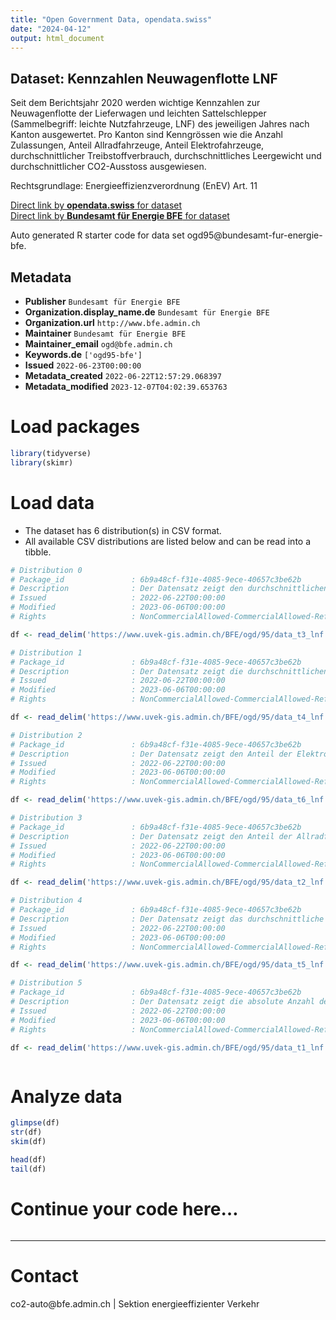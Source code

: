```yaml
---
title: "Open Government Data, opendata.swiss"
date: "2024-04-12"
output: html_document
---
```


## Dataset: Kennzahlen Neuwagenflotte LNF

Seit dem Berichtsjahr 2020 werden wichtige Kennzahlen zur Neuwagenflotte der Lieferwagen und leichten Sattelschlepper (Sammelbegriff: leichte Nutzfahrzeuge, LNF) des jeweiligen Jahres nach Kanton ausgewertet. Pro Kanton sind Kenngrössen wie die Anzahl Zulassungen, Anteil Allradfahrzeuge, Anteil Elektrofahrzeuge, durchschnittlicher Treibstoffverbrauch, durchschnittliches Leergewicht und durchschnittlicher CO2-Ausstoss ausgewiesen.

Rechtsgrundlage: Energieeffizienzverordnung (EnEV) Art. 11


[Direct link by **opendata.swiss** for dataset](https://opendata.swiss/de/dataset/kennzahlen-lieferwagen-und-leichte-sattelschlepper)<br>
[Direct link by **Bundesamt für Energie BFE** for dataset](https://www.bfe.admin.ch/bfe/de/home/versorgung/statistik-und-geodaten/kennzahlen-fahrzeuge.html)

Auto generated R starter code for data set ogd95@bundesamt-fur-energie-bfe.

## Metadata

- **Publisher** `Bundesamt für Energie BFE`
- **Organization.display_name.de** `Bundesamt für Energie BFE`
- **Organization.url** `http://www.bfe.admin.ch`
- **Maintainer** `Bundesamt für Energie BFE`
- **Maintainer_email** `ogd@bfe.admin.ch`
- **Keywords.de** `['ogd95-bfe']`
- **Issued** `2022-06-23T00:00:00`
- **Metadata_created** `2022-06-22T12:57:29.068397`
- **Metadata_modified** `2023-12-07T04:02:39.653763`


# Load packages

```r

library(tidyverse)
library(skimr)

```

# Load data

-   The dataset has 6 distribution(s) in CSV format.
-   All available CSV distributions are listed below and can be read into a tibble.

```r

# Distribution 0
# Package_id               : 6b9a48cf-f31e-4085-9ece-40657c3be62b
# Description              : Der Datensatz zeigt den durchschnittlichen Treibstoffverbrauch bei den neuzugelassenen Lieferwagen und leichten Sattelschlepper (Sammelbegriff: leichte Nutzfahrzeuge, LNF) pro Jahr und Kanton. Die Datenreihe ist ab 2020 verfügbar. Nummerierung der Kantone gemäss BFS.
# Issued                   : 2022-06-22T00:00:00
# Modified                 : 2023-06-06T00:00:00
# Rights                   : NonCommercialAllowed-CommercialAllowed-ReferenceRequired

df <- read_delim('https://www.uvek-gis.admin.ch/BFE/ogd/95/data_t3_lnf.csv')

# Distribution 1
# Package_id               : 6b9a48cf-f31e-4085-9ece-40657c3be62b
# Description              : Der Datensatz zeigt die durchschnittlichen CO2-Emissionen bei den neuzugelassenen Lieferwagen und leichten Sattelschlepper (Sammelbegriff: leichte Nutzfahrzeuge, LNF) pro Jahr und Kanton. Die Datenreihe ist ab 2020 verfügbar. Nummerierung der Kantone gemäss BFS.
# Issued                   : 2022-06-22T00:00:00
# Modified                 : 2023-06-06T00:00:00
# Rights                   : NonCommercialAllowed-CommercialAllowed-ReferenceRequired

df <- read_delim('https://www.uvek-gis.admin.ch/BFE/ogd/95/data_t4_lnf.csv')

# Distribution 2
# Package_id               : 6b9a48cf-f31e-4085-9ece-40657c3be62b
# Description              : Der Datensatz zeigt den Anteil der Elektrofahrzeuge bei den neuzugelassenen Lieferwagen und leichten Sattelschlepper (Sammelbegriff: leichte Nutzfahrzeuge, LNF) pro Jahr und Kanton. Die Datenreihe ist ab 2020 verfügbar. Nummerierung der Kantone gemäss BFS.
# Issued                   : 2022-06-22T00:00:00
# Modified                 : 2023-06-06T00:00:00
# Rights                   : NonCommercialAllowed-CommercialAllowed-ReferenceRequired

df <- read_delim('https://www.uvek-gis.admin.ch/BFE/ogd/95/data_t6_lnf.csv')

# Distribution 3
# Package_id               : 6b9a48cf-f31e-4085-9ece-40657c3be62b
# Description              : Der Datensatz zeigt den Anteil der Allradfahrzeuge bei den neuzugelassenen Lieferwagen und leichten Sattelschlepper (Sammelbegriff: leichte Nutzfahrzeuge, LNF) pro Jahr und Kanton. Die Datenreihe ist ab 2020 verfügbar. Nummerierung der Kantone gemäss BFS.
# Issued                   : 2022-06-22T00:00:00
# Modified                 : 2023-06-06T00:00:00
# Rights                   : NonCommercialAllowed-CommercialAllowed-ReferenceRequired

df <- read_delim('https://www.uvek-gis.admin.ch/BFE/ogd/95/data_t2_lnf.csv')

# Distribution 4
# Package_id               : 6b9a48cf-f31e-4085-9ece-40657c3be62b
# Description              : Der Datensatz zeigt das durchschnittliche Leergewicht bei den neuzugelassenen Lieferwagen und leichten Sattelschlepper (Sammelbegriff: leichte Nutzfahrzeuge, LNF) pro Jahr und Kanton. Die Datenreihe ist ab 2020 verfügbar. Nummerierung der Kantone gemäss BFS.
# Issued                   : 2022-06-22T00:00:00
# Modified                 : 2023-06-06T00:00:00
# Rights                   : NonCommercialAllowed-CommercialAllowed-ReferenceRequired

df <- read_delim('https://www.uvek-gis.admin.ch/BFE/ogd/95/data_t5_lnf.csv')

# Distribution 5
# Package_id               : 6b9a48cf-f31e-4085-9ece-40657c3be62b
# Description              : Der Datensatz zeigt die absolute Anzahl der Neuzulassungen bei den Lieferwagen und leichten Sattelschlepper (Sammelbegriff: leichte Nutzfahrzeuge, LNF) pro Jahr und Kanton. Die Datenreihe ist ab 2020 verfügbar. Nummerierung der Kantone gemäss BFS.
# Issued                   : 2022-06-22T00:00:00
# Modified                 : 2023-06-06T00:00:00
# Rights                   : NonCommercialAllowed-CommercialAllowed-ReferenceRequired

df <- read_delim('https://www.uvek-gis.admin.ch/BFE/ogd/95/data_t1_lnf.csv')



```

# Analyze data

```r

glimpse(df)
str(df)
skim(df)

head(df)
tail(df)

```

# Continue your code here...

```r

```

------------------------------------------------------------------------

# Contact

co2-auto@bfe.admin.ch | Sektion energieeffizienter Verkehr
